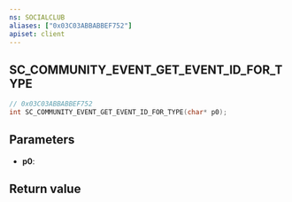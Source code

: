 ```yaml
---
ns: SOCIALCLUB
aliases: ["0x03C03ABBABBEF752"]
apiset: client
---
```

## SC_COMMUNITY_EVENT_GET_EVENT_ID_FOR_TYPE

```c
// 0x03C03ABBABBEF752
int SC_COMMUNITY_EVENT_GET_EVENT_ID_FOR_TYPE(char* p0);
```


## Parameters
* **p0**:

## Return value
